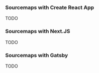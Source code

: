 ### Sourcemaps with Create React App
TODO

### Sourcemaps with Next.JS
TODO

### Sourcemaps with Gatsby
TODO

